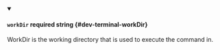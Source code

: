 
<details className="config-field" data-expandable="false" open>
<summary>

#### `workDir` <span className="config-field-required" data-required="false">required</span> <span className="config-field-type">string</span> <span className="config-field-default"></span> <span className="config-field-enum"></span> {#dev-terminal-workDir}

WorkDir is the working directory that is used to execute the command in.

</summary>



</details>
